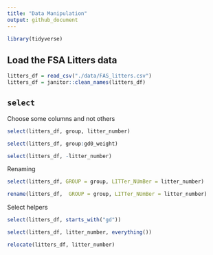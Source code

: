 ```yaml
---
title: "Data Manipulation"
output: github_document
---
```


```r
library(tidyverse)
```

## Load the FSA Litters data

```r
litters_df = read_csv("./data/FAS_litters.csv")
litters_df = janitor::clean_names(litters_df)
```

## `select`

Choose some columns and not others

```r
select(litters_df, group, litter_number)
```

```r
select(litters_df, group:gd0_weight)
```

```r
select(litters_df, -litter_number)
```

Renaming 

```r
select(litters_df, GROUP = group, LITTer_NUmBer = litter_number)
```

```r
rename(litters_df,  GROUP = group, LITTer_NUmBer = litter_number)
```

Select helpers

```r
select(litters_df, starts_with("gd"))
```

```r
select(litters_df, litter_number, everything())
```

```r
relocate(litters_df, litter_number)
```


